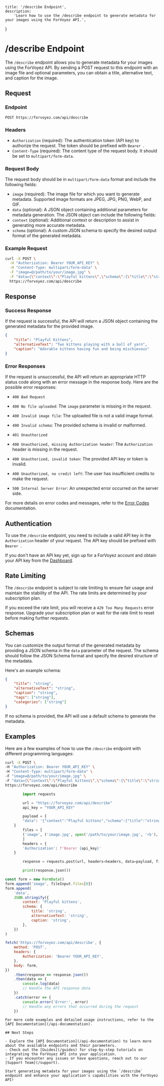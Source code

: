 	title: '/describe Endpoint',
	description:
		'Learn how to use the /describe endpoint to generate metadata for your images using the ForVoyez API.',
}

# /describe Endpoint

The `/describe` endpoint allows you to generate metadata for your images using the ForVoyez API. By sending a POST request to this endpoint with an image file and optional parameters, you can obtain a title, alternative text, and caption for the image.

## Request

### Endpoint

```
POST https://forvoyez.com/api/describe
```

### Headers

- `Authorization` (required): The authentication token (API key) to authorize the request. The token should be prefixed with `Bearer `.
- `Content-Type` (required): The content type of the request body. It should be set to `multipart/form-data`.

### Request Body

The request body should be in `multipart/form-data` format and include the following fields:

- `image` (required): The image file for which you want to generate metadata. Supported image formats are JPEG, JPG, PNG, WebP, and GIF.
- `data` (optional): A JSON object containing additional parameters for metadata generation. The JSON object can include the following fields:
- `context` (optional): Additional context or description to assist in generating more accurate metadata.
- `schema` (optional): A custom JSON schema to specify the desired output format of the generated metadata.

### Example Request

```bash
curl -X POST \
  -H "Authorization: Bearer YOUR_API_KEY" \
  -H "Content-Type: multipart/form-data" \
  -F "image=@/path/to/your/image.jpg" \
  -F "data={\"context\":\"Playful kittens\",\"schema\":{\"title\":\"string\",\"alternativeText\":\"string\",\"caption\":\"string\"}}" \
  https://forvoyez.com/api/describe
```

## Response

### Success Response

If the request is successful, the API will return a JSON object containing the generated metadata for the provided image.

```json
{
	"title": "Playful Kittens",
	"alternativeText": "Two kittens playing with a ball of yarn",
	"caption": "Adorable kittens having fun and being mischievous"
}
```

### Error Responses

If the request is unsuccessful, the API will return an appropriate HTTP status code along with an error message in the response body. Here are the possible error responses:

- `400 Bad Request`
- `400 No file uploaded`: The `image` parameter is missing in the request.
- `400 Invalid image file`: The uploaded file is not a valid image format.
- `400 Invalid schema`: The provided schema is invalid or malformed.

- `401 Unauthorized`
- `400 Unauthorized, missing Authorization header`: The `Authorization` header is missing in the request.
- `400 Unauthorized, invalid token`: The provided API key or token is invalid.
- `400 Unauthorized, no credit left`: The user has insufficient credits to make the request.

- `500 Internal Server Error`: An unexpected error occurred on the server side.

For more details on error codes and messages, refer to the [Error Codes](/error-codes) documentation.

## Authentication

To use the `/describe` endpoint, you need to include a valid API key in the `Authorization` header of your request. The API key should be prefixed with `Bearer `.

If you don't have an API key yet, sign up for a ForVoyez account and obtain your API key from the [Dashboard](https://forvoyez.com/app/dashboard).

## Rate Limiting

The `/describe` endpoint is subject to rate limiting to ensure fair usage and maintain the stability of the API. The rate limits are determined by your subscription plan.

If you exceed the rate limit, you will receive a `429 Too Many Requests` error response. Upgrade your subscription plan or wait for the rate limit to reset before making further requests.

## Schemas

You can customize the output format of the generated metadata by providing a JSON schema in the `data` parameter of the request. The schema should follow the JSON Schema format and specify the desired structure of the metadata.

Here's an example schema:

```json
{
	"title": "string",
	"alternativeText": "string",
	"caption": "string",
	"tags": ["string"],
	"categories": ["string"]
}
```

If no schema is provided, the API will use a default schema to generate the metadata.

## Examples

Here are a few examples of how to use the `/describe` endpoint with different programming languages:

<CodeGroup>

```bash {{title: 'cURL'}}
curl -X POST \
-H "Authorization: Bearer YOUR_API_KEY" \
-H "Content-Type: multipart/form-data" \
-F "image=@/path/to/your/image.jpg" \
-F "data={\"context\":\"Playful kittens\",\"schema\":{\"title\":\"string\",\"alternativeText\":\"string\",\"caption\":\"string\"}}" \
https://forvoyez.com/api/describe
```

```python {{ title: 'Python' }}
        import requests

        url = "https://forvoyez.com/api/describe"
        api_key = "YOUR_API_KEY"

        payload = {
        "data": '{"context":"Playful kittens","schema":{"title":"string","alternativeText":"string","caption":"string"}}'
    }
        files = [
        ('image', ('image.jpg', open('/path/to/your/image.jpg', 'rb'), 'image/jpeg'))
        ]
        headers = {
        'Authorization': f'Bearer {api_key}'
    }

        response = requests.post(url, headers=headers, data=payload, files=files)

        print(response.json())
```

```javascript {{ title: 'JavaScript' }}
const form = new FormData()
form.append('image', fileInput.files[0])
form.append(
	'data',
	JSON.stringify({
		context: 'Playful kittens',
		schema: {
			title: 'string',
			alternativeText: 'string',
			caption: 'string',
		},
	})
)

fetch('https://forvoyez.com/api/describe', {
	method: 'POST',
	headers: {
		Authorization: 'Bearer YOUR_API_KEY',
	},
	body: form,
})
	.then(response => response.json())
	.then(data => {
		console.log(data)
		// Handle the API response data
	})
	.catch(error => {
		console.error('Error:', error)
		// Handle any errors that occurred during the request
	})
```

</CodeGroup>

    For more code examples and detailed usage instructions, refer to the [API Documentation](/api-documentation).

    ## Next Steps

    - Explore the [API Documentation](/api-documentation) to learn more about the available endpoints and their parameters.
    - Check out the [Guides](/guides) for step-by-step tutorials on integrating the ForVoyez API into your application.
    - If you encounter any issues or have questions, reach out to our [Support Team](/support).

    Start generating metadata for your images using the `/describe` endpoint and enhance your application's capabilities with the ForVoyez API!
